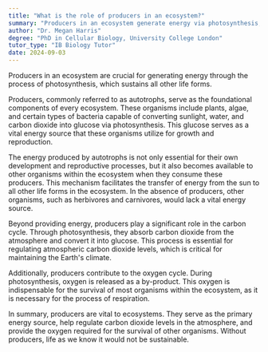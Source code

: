 ```yaml
---
title: "What is the role of producers in an ecosystem?"
summary: "Producers in an ecosystem generate energy via photosynthesis, serving as the foundation for all other life forms and sustaining the entire food web."
author: "Dr. Megan Harris"
degree: "PhD in Cellular Biology, University College London"
tutor_type: "IB Biology Tutor"
date: 2024-09-03
---
```


Producers in an ecosystem are crucial for generating energy through the process of photosynthesis, which sustains all other life forms.

Producers, commonly referred to as autotrophs, serve as the foundational components of every ecosystem. These organisms include plants, algae, and certain types of bacteria capable of converting sunlight, water, and carbon dioxide into glucose via photosynthesis. This glucose serves as a vital energy source that these organisms utilize for growth and reproduction.

The energy produced by autotrophs is not only essential for their own development and reproductive processes, but it also becomes available to other organisms within the ecosystem when they consume these producers. This mechanism facilitates the transfer of energy from the sun to all other life forms in the ecosystem. In the absence of producers, other organisms, such as herbivores and carnivores, would lack a vital energy source.

Beyond providing energy, producers play a significant role in the carbon cycle. Through photosynthesis, they absorb carbon dioxide from the atmosphere and convert it into glucose. This process is essential for regulating atmospheric carbon dioxide levels, which is critical for maintaining the Earth's climate.

Additionally, producers contribute to the oxygen cycle. During photosynthesis, oxygen is released as a by-product. This oxygen is indispensable for the survival of most organisms within the ecosystem, as it is necessary for the process of respiration.

In summary, producers are vital to ecosystems. They serve as the primary energy source, help regulate carbon dioxide levels in the atmosphere, and provide the oxygen required for the survival of other organisms. Without producers, life as we know it would not be sustainable.
    
